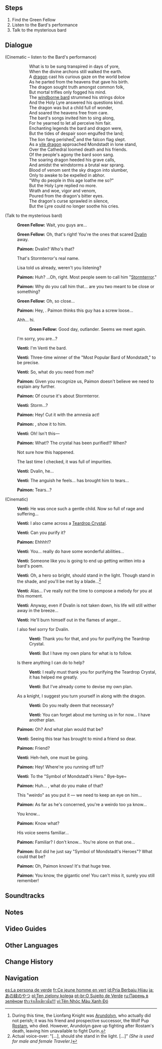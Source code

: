 {{Quest Infobox
|id            = 00372
|image         = Archon Quest C0A2 That Green Fellow.png
|type          = Archon
|chapter       = Prologue
|actNum        = II
|act           = For a Tomorrow Without Tears
|part          = 3
|startLocation = [[Mondstadt City|Mondstadt]], [[Mondstadt]]
|region        = Mondstadt
|area          = Starfell Valley
|subarea       = Mondstadt City
|prev          = Unexpected Encounter
|next          = Let the Wind Lead (Quest)
|rewards       = Adventure EXP*250;Mora*5,450;Character EXP*2,850;Fine Enhancement Ore*5;Clear Dvalin Tear*1
|characters    = Paimon;Traveler;Venti
|voiced        = yes
}}
{{TeyvatQuest|0|2|part=3}}

==Steps==
# Find the Green Fellow
# Listen to the Bard's performance
# Talk to the mysterious bard

==Dialogue==
{{Quest Description|As you were heading out to investigate, you happened upon the mysterious guy that you saw talking to the dragon.}}
{{Dialogue Start}}
;(Cinematic – listen to the Bard's performance)
::What is to be sung transpired in days of yore,
::When the divine archons still walked the earth.
::A [[Dvalin|dragon]] cast his curious gaze on the world below
::As he parted from the heavens that gave his birth.
::The dragon sought truth amongst common folk,
::But mortal trifles only fogged his mind.
::The [[Barbatos|windborne bard]] strummed his strings dolce
::And the Holy Lyre answered his questions kind.
::The dragon was but a child full of wonder,
::And soared the heavens free from care.
::The bard's songs invited him to sing along,
::For he yearned to let all perceive him fair.
::Enchanting legends the bard and dragon were,
::But the tides of despair soon engulfed the land;
::The lion fang perished<ref group="Note">During this time, the Lionfang Knight was [[Arundolyn]], who actually did not perish; it was his friend and prospective successor, the Wolf Pup [[Rostam]], who died. However, Arundolyn gave up fighting after Rostam's death, leaving him unavailable to fight Durin.</ref> and the falcon flag slept.
::As a [[Durin|vile dragon]] approached Mondstadt in lone stand,
::Over the Cathedral loomed death and his friends.
::Of the people's agony the bard soon sang.
::The soaring dragon heeded his grave calls,
::And amidst the windstorms a brutal war sprang.
::Blood of venom sent the sky dragon into slumber,
::Only to awake to be expelled in abhor.
::"Why do people in this age loathe me so?"
::But the Holy Lyre replied no more.
::Wrath and woe, vigor and venom,
::Poured from the dragon's bitter eyes.
::The dragon's curse sprawled in silence,
::But the Lyre could no longer soothe his cries.

;(Talk to the mysterious bard)
:{{A|vo mdaq040 1 venti 01.ogg}} '''Green Fellow:''' Wait, you guys are...
:{{A|vo mdaq040 1 venti 02.ogg}} '''Green Fellow:''' Oh, that's right! You're the ones that scared [[Dvalin]] away.
:{{A|vo mdaq040 1 paimon 01.ogg}} '''Paimon:''' Dvalin? Who's that?
:{{DIcon}} That's Stormterror's real name.
:{{DIcon}} Lisa told us already, weren't you listening?
:{{A|vo mdaq040 1 paimon 02.ogg}} '''Paimon:''' Huh? ...Oh, right. Most people seem to call him "[[Stormterror]]."
:{{A|vo mdaq040 1 paimon 03.ogg}} '''Paimon:''' Why do you call him that... are you two meant to be close or something?
:{{A|vo mdaq040 1 venti 03.ogg}} '''Green Fellow:''' Oh, so close...
:{{A|vo mdaq040 1 paimon 04.ogg}} '''Paimon:''' Hey, {{Traveler}}. Paimon thinks this guy has a screw loose...
:{{DIcon}} Ahh... hi.
::{{A|vo mdaq040 1 venti 04.ogg}} '''Green Fellow:''' Good day, outlander. Seems we meet again.
:{{DIcon}} I'm sorry, you are...?
:{{A|vo mdaq040 1 venti 05.ogg}} '''Venti:''' I'm Venti the bard.
:{{A|vo mdaq040 1 venti 06.ogg}} '''Venti:''' Three-time winner of the "Most Popular Bard of Mondstadt," to be precise.
:{{A|vo mdaq040 1 venti 07.ogg}} '''Venti:''' So, what do you need from me?
:{{A|vo mdaq040 1 paimon 05.ogg}} '''Paimon:''' Given you recognize us, Paimon doesn't believe we need to explain any further.
:{{A|vo mdaq040 1 paimon 06.ogg}} '''Paimon:''' Of course it's about Stormterror.
:{{A|vo mdaq040 1 venti 08.ogg}} '''Venti:''' Storm...?
:{{A|vo mdaq040 1 paimon 07.ogg}} '''Paimon:''' Hey! Cut it with the amnesia act!
:{{A|vo mdaq040 1 paimon 08.ogg}} '''Paimon:''' {{Traveler}}, show it to him.

:{{Color|menu|You show the crystal to Venti...}}
:{{A|vo mdaq040 1 venti 09.ogg}} '''Venti:''' Oh! Isn't this&mdash;
:{{A|vo mdaq040 1 paimon 09.ogg}} '''Paimon:''' What!? The crystal has been purified!? When?
:{{DIcon}} Not sure how this happened.
:{{DIcon}} The last time I checked, it was full of impurities.
:{{A|vo mdaq040 1 venti 10.ogg}} '''Venti:''' Dvalin, he...
:{{A|vo mdaq040 1 venti 11.ogg}} '''Venti:''' The anguish he feels... has brought him to tears...
:{{A|vo mdaq040 1 paimon 10.ogg}} '''Paimon:''' Tears...?

;(Cinematic)
:{{A|vo mdaq040 2 cs venti 01.ogg}} '''Venti:''' He was once such a gentle child. Now so full of rage and suffering...
:{{A|vo mdaq040 2 cs venti 02.ogg}} '''Venti:''' I also came across a [[Teardrop Crystal]].
:{{A|vo mdaq040 2 cs venti 03.ogg}} '''Venti:''' Can you purify it?

:{{Color|menu|Venti hands you another Teardrop Crystal, and you purify it for all to see...}}
:{{A|vo mdaq041 3 paimon 01.ogg}} '''Paimon:''' Ehhhh!?
:{{A|vo mdaq041 3 venti 01.ogg}} '''Venti:''' You... really do have some wonderful abilities...
:{{A|vo mdaq041 3 venti 02.ogg}} '''Venti:''' Someone like you is going to end up getting written into a bard's poem.
:{{A|vo mdaq041 3 venti 03.ogg}} '''Venti:''' Oh, a hero so bright, should {{MC|he|she|mc=1}} stand in the light. Though stand in the shade, and you'll be met by a blade...<ref group=Note>Actual voice-over: "[...], should she stand in the light. [...]" ''(She is used for male and female Traveler.)''</ref>
:{{A|vo mdaq041 3 venti 04.ogg}} '''Venti:''' Alas... I've really not the time to compose a melody for you at this moment.
:{{A|vo mdaq041 3 venti 05.ogg}} '''Venti:''' Anyway, even if Dvalin is not taken down, his life will still wither away in the breeze...
:{{A|vo mdaq041 3 venti 06.ogg}} '''Venti:''' He'll burn himself out in the flames of anger...
:{{DIcon}} I also feel sorry for Dvalin.
::{{A|vo mdaq041 3 venti 07a 1.ogg}} '''Venti:''' Thank you for that, and you for purifying the Teardrop Crystal.
::{{A|vo mdaq041 3 venti 07a 2.ogg}} '''Venti:''' But I have my own plans for what is to follow.
:{{DIcon}} Is there anything I can do to help?
::{{A|vo mdaq041 3 venti 07b 1.ogg}} '''Venti:''' I really must thank you for purifying the Teardrop Crystal, it has helped me greatly.
::{{A|vo mdaq041 3 venti 07b 2.ogg}} '''Venti:''' But I've already come to devise my own plan.
:{{DIcon}} As a knight, I suggest you turn yourself in along with the dragon.
::{{A|vo mdaq041 3 venti 07c 1.ogg}} '''Venti:''' Do you really deem that necessary?
::{{A|vo mdaq041 3 venti 07c 2.ogg}} '''Venti:''' You can forget about me turning us in for now... I have another plan.
:{{A|vo mdaq041 3 paimon 02.ogg}} '''Paimon:''' Oh? And what plan would that be?
:{{A|vo mdaq041 3 venti 08.ogg}} '''Venti:''' Seeing this tear has brought to mind a friend so dear.
:{{A|vo mdaq041 3 paimon 03.ogg}} '''Paimon:''' Friend?
:{{A|vo mdaq041 3 venti 09.ogg}} '''Venti:''' Heh-heh, one must be going.
:{{A|vo mdaq041 3 paimon 04.ogg}} '''Paimon:''' Hey! Where're you running off to!?
:{{A|vo mdaq041 3 venti 10.ogg}} '''Venti:''' To the "Symbol of Mondstadt's Hero." Bye-bye~
:{{A|vo mdaq041 3 paimon 05.ogg}} '''Paimon:''' Huh... {{Traveler}}, what do you make of that?
:{{DIcon}} This "weirdo" as you put it &mdash; we need to keep an eye on him...
:{{A|vo mdaq041 3 paimon 06.ogg}} '''Paimon:''' As far as he's concerned, you're a weirdo too ya know...
:{{DIcon}} You know...
:{{A|vo mdaq041 3 paimon 07.ogg}} '''Paimon:''' Know what?
:{{DIcon}} His voice seems familiar...
:{{A|vo mdaq042 1 paimon 01.ogg}} '''Paimon:''' Familiar? I don't know... You're alone on that one...
:{{A|vo mdaq042 1 paimon 02.ogg}} '''Paimon:''' But did he just say "Symbol of Mondstadt's Heroes"? What could that be?
:{{A|vo mdaq042 1 paimon 03.ogg}} '''Paimon:''' Oh, Paimon knows! It's that huge tree.
:{{A|vo mdaq042 1 paimon 04.ogg}} '''Paimon:''' You know, the gigantic one! You can't miss it, surely you still remember!
{{Dialogue End}}

==Soundtracks==
{{Soundtracks by Category Table|type=quest}}
<!--
==Video Guides==
{{EVT
|video1   = 
|caption1 = 
}}
-->
==Notes==
{{Reflist|note=1}}

==Video Guides==
{{EVT
|video1   = https://youtu.be/ecUrdbDcWt8
|caption1 = Green Fellow, look for the suspicious person using elemental sight
}}

==Other Languages==
{{Other Languages
|en      = That Green Fellow
|zhs     = 那个绿色的家伙
|zhs_rm  = Nàge Lǜsè de Jiāhuō
|zht     = 那個綠色的傢伙
|zht_rm  = Nàge Lǜsè de Jiāhuō
|zh_tl   = That Green Fellow
|ja      = あの緑のやつ
|ja_rm   = Ano Midori no Yatsu
|ja_tl   = That Green Fellow
|ko      = 그 초록색 녀석
|ko_tl   = That Green Guy
|es      = La persona de verde
|es_tl   = The Person in Green
|fr      = Ce jeune homme en vert
|fr_tl   = This Young Man in Green
|ru      = Парень в зелёном
|ru_tl   = Boy in Green
|th      = เจ้าเสื้อเขียวนั่น!!!
|th_rm   = Chao suea khiao nan!!!
|th_tl   = That Green-Shirted Person!!!
|vi      = Tên Nhóc Màu Xanh Đó
|vi_tl   = 
|de      = Der Typ in Grün
|de_tl   = The Guy in Green
|id      = Pria Berbaju Hijau
|id_tl   = Man in Green
|pt      = O Sujeito de Verde
|pt_tl   = The Subject in Green
|tr      = Yeşilli Kişi
|tr_tl   = Person in Green
|it      = Quel ragazzo in verde
|it_tl   = That Boy in Green
}}

==Change History==
{{Change History|1.0}}

==Navigation==
{{Archon Quest Navbox|chapter=Prologue}}

[[es:La persona de verde]]
[[fr:Ce jeune homme en vert]]
[[id:Pria Berbaju Hijau]]
[[ja:あの緑のやつ]]
[[pl:Ten zielony kolega]]
[[pt-br:O Sujeito de Verde]]
[[ru:Парень в зелёном]]
[[th:เจ้าเสื้อเขียวนั่น!!!]]
[[vi:Tên Nhóc Màu Xanh Đó]]